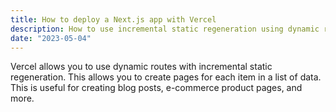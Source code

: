 ```yaml
---
title: How to deploy a Next.js app with Vercel
description: How to use incremental static regeneration using dynamic routes.
date: "2023-05-04"
---
```


Vercel allows you to use dynamic routes with incremental static regeneration. This allows you to create pages for each item in a list of data. This is useful for creating blog posts, e-commerce product pages, and more.
